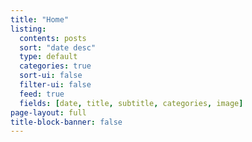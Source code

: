 ```yaml
---
title: "Home"
listing:
  contents: posts
  sort: "date desc"
  type: default
  categories: true
  sort-ui: false
  filter-ui: false
  feed: true
  fields: [date, title, subtitle, categories, image]
page-layout: full
title-block-banner: false
---
```

